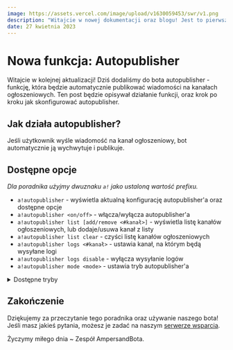 ```yaml
---
image: https://assets.vercel.com/image/upload/v1630059453/swr/v1.png
description: "Witajcie w nowej dokumentacji oraz blogu! Jest to pierwszy wpis, który ma na celu zaprezentowanie nowej struktury dokumentacji oraz bloga. W tym wpisie omówimy nowe funkcjonalności, które zostały dodane do dokumentacji oraz bloga."
date: 27 kwietnia 2023
---
```



# Nowa funkcja: Autopublisher

<Authors published="Opublikowano" date="27 kwietnia 2023" by="przez">
    <Author name="ciach" link="https://twitter.com/ciach0_" />
</Authors>

Witajcie w kolejnej aktualizacji! Dziś dodaliśmy do bota autopublisher - funkcję, która będzie automatycznie publikować wiadomości na kanałach ogłoszeniowych.
Ten post będzie opisywał działanie funkcji, oraz krok po kroku jak skonfigurować autopublisher.

## Jak działa autopublisher?
Jeśli użytkownik wyśle wiadomość na kanał ogłoszeniowy, bot automatycznie ją wychwytuje i publikuje.

## Dostępne opcje
_Dla poradnika użyjmy dwuznaku `a!` jako ustaloną wartość prefixu._
- `a!autopublisher` - wyświetla aktualną konfigurację autopublisher'a oraz dostępne opcje
- `a!autopublisher <on/off>` - włącza/wyłącza autopublisher'a
- `a!autopublisher list [add/remove <#kanał>]` - wyświetla listę kanałów ogłoszeniowych, lub dodaje/usuwa kanał z listy
- `a!autopublisher list clear` - czyści listę kanałów ogłoszeniowych
- `a!autopublisher logs <#kanał>` - ustawia kanał, na którym będą wysyłane logi
- `a!autopublisher logs disable` - wyłącza wysyłanie logów
- `a!autopublisher mode <mode>` - ustawia tryb autopublisher'a
<details>
    <summary>Dostępne tryby</summary>
    - `all` - publikuje wszystkie wiadomości
    - `ignore` - ignoruje wszystkie kanały oprócz tych na liście
    - `reverse` - ignoruje kanały na liście
</details>

## Zakończenie
Dziękujemy za przeczytanie tego poradnika oraz używanie naszego bota! Jeśli masz jakieś pytania, możesz je zadać na naszym [serwerze wsparcia](https://discord.gg/ggvm5GKbev).

Życzymy miłego dnia ~ Zespół AmpersandBota.